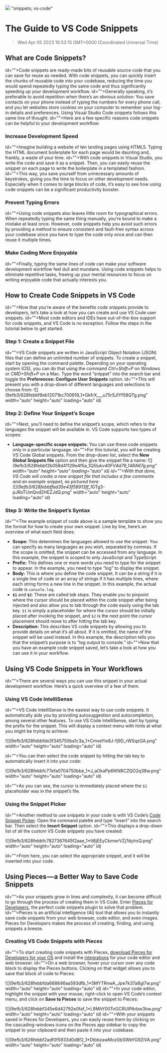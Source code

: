 ![](https://uploads-ssl.webflow.com/6143afec68f555387049efb3/62f2b12ad6406574f8e71f83_vscode-head.jpg)
"snippets; vs-code"
# The Guide to VS Code Snippets
> Wed Apr 05 2023 16:53:15 GMT+0000 (Coordinated Universal Time)

## What are Code Snippets?
id="">Code snippets are ready-made bits of reusable source code that you can save for reuse as needed. With code snippets, you can quickly insert the chunks of reusable code into your codebase, reducing the time you would spend repeatedly typing the same code and thus significantly speeding up your development workflow.
id="">Generally speaking, it’s preferable to avoid repetition when there’s an obvious solution: You save contacts on your phone instead of typing the numbers for every phone call, and you let websites store cookies on your computer to remember your log-in details and preferences. Using Visual Studio Code snippets follows this same line of thought.
id="">Here are a few specific reasons code snippets can be helpful to your development workflow:

### Increase Development Speed
id="">Imagine building a website of ten landing pages using HTML5. Typing the HTML document boilerplate for each page would be daunting and, frankly, a waste of your time.
id="">With code snippets in Visual Studio, you write the code and save it as a snippet. Then, you can easily reuse the snippet on each page to write the boilerplate in a templated fashion.
id="">This way, you save yourself from unnecessary amounts of keystrokes, giving you the time to focus on other development needs. Especially when it comes to large blocks of code, it’s easy to see how using code snippets can be a significant productivity booster.

### Prevent Typing Errors
id="">Using code snippets also leaves little room for typographical errors. When repeatedly typing the same thing manually, you’re bound to make a mistake at least once. However, code snippets help you avoid such errors by providing a method to ensure consistent and fault-free syntax across your codebase since you have to type the code only once and can then reuse it multiple times.

### Make Coding More Enjoyable
id="">Finally, typing the same lines of code can make your software development workflow feel dull and mundane. Using code snippets helps to eliminate repetitive tasks, freeing up your mental resources to focus on writing enjoyable code that actually interests you.

## How to Create Code Snippets in VS Code
id="">Now that you’re aware of the benefits code snippets provide to developers, let’s take a look at how you can create and use VS Code user snippets.
id="">Most code editors and IDEs have out-of-the-box support for code snippets, and VS Code is no exception. Follow the steps in the tutorial below to get started.

### Step 1: Create a Snippet File
id="">VS Code snippets are written in JavaScript Object Notation (JSON) files that can define an unlimited number of snippets. To create a snippet, start by opening the command palette. Depending on your operating system (OS), you can do that using the command <em id="">Ctrl+Shift+P</em> on Windows or <em id="">CMD+Shift+P</em> on a Mac. Type the word “snippet” into the search bar and toggle the <strong id="">Preferences: Configure User Snippets</strong> option.
id="">This will present you with a drop-down of different languages and selections to choose from:
![](9efb3/628febbf8eb12071bc700919_1*GkfrX___u75rSJlYf58QTg.png" width="auto" height="auto" loading="auto" id)

### Step 2: Define Your Snippet’s Scope
id="">Next, you’ll need to define the snippet’s scope, which refers to the languages the snippet will be available in. VS Code supports two types of scopes:
- <strong id="">Language-specific scope snippets:</strong> You can use these code snippets only in a particular language.
id="">For this tutorial, you will be creating VS Code Global snippets. From the drop-down list, select the <strong id="">New Global Snippets file</strong> option and then give the snippet file a name:
![](9efb3/628febbf2b058d41129e4f5a_1*Q5Iukv40FV4d79_14RA67g.png" width="auto" height="auto" loading="auto" id)
id="">With that done, VS Code will create a new snippet file that includes a few comments and an example snippet, as pictured here:<br>
![](9efb3/628febbffad35e43f58913ff_1*GTg3-pJRoTUmQvd2HEZJdQ.png" width="auto" height="auto" loading="auto" id)

### Step 3: Write the Snippet’s Syntax
id="">The example snippet of code above is a sample template to show you the format for how to create your own snippet. Line by line, here’s an overview of what each field does:
- <strong id="">Scope: </strong>This determines the languages allowed to use the snippet. You can specify as many languages as you wish, separated by commas. If the scope is omitted, the snippet can be accessed from any language. In this example, the snippet is scoped to only JavaScript and TypeScript.
- <strong id="">Prefix:</strong> This defines one or more words you need to type for the snippet to appear. In the example, you need to type “log” to display the snippet.
- <strong id="">Body:</strong> This is where you define the code snippet. It can be a string if it is a single line of code or an array of strings if it has multiple lines, where each string forms a new line in the snippet. In this example, the actual code is `console.log`.
- <strong id="">`$1`</strong> and <strong id="">`$2`</strong>: These are called <em id="">tab stops</em>. They enable you to pinpoint where the cursor should be placed within the code snippet after being injected and also allow you to tab through the code easily using the tab key. `$1` is simply a placeholder for where the cursor should be initially placed after invoking the snippet, and `$2` is the next point the cursor placement should move to after hitting the tab key.
- <strong id="">Description:</strong> This describes VS code snippets by allowing you to provide details on what it’s all about. If it is omitted, the name of the snippet will be used instead. In this example, the description tells you that the snippet’s purpose is to “log output to console.”
id="">Now that you have an example code snippet saved, let’s take a look at how you can use it in your workflow.

## Using VS Code Snippets in Your Workflows
id="">There are several ways you can use this snippet in your actual development workflow. Here’s a quick overview of a few of them.

### Using VS Code IntelliSense
id="">VS Code IntelliSense is the easiest way to use code snippets. It automatically aids you by providing autosuggestion and autocompletion, among several other features. To use VS Code IntelliSense, start by typing the prefix for the snippet. This will display a context menu with hints at what you might be trying to achieve:

![](9efb3/628febbfde3f345750ba1c3a_1*CmveYIe8J-fj9D_rWSqzGA.png" width="auto" height="auto" loading="auto" id)

id="">You can then select the code snippet by hitting the tab key to automatically insert it into your code:

![](9efb3/628febbfc77efa0704750bbe_1*J_aOkaPp6lKNRCZQO2q38w.png" width="auto" height="auto" loading="auto" id)

id="">As you can see, the cursor is immediately placed where the `$1` placeholder was in the snippet’s file.

### Using the Snippet Picker
id="">Another method to use snippets in your code is with VS Code’s <a href="https://docs.microsoft.com/en-us/visualstudio/ide/reference/code-snippet-picker?view=vs-2022" target="_blank" id="">Code Snippet Picker</a>. Open the command palette and type “insert” into the search bar. Then select the <strong id="">Insert Snippet</strong> option.
id="">This displays a drop-down list of all the custom VS Code snippets you have created:

![](9efb3/628febbfc7827367645f2aae_1*It8jEEyCkmwrVZj7dyIrsQ.png" width="auto" height="auto" loading="auto" id)

id="">From here, you can select the appropriate snippet, and it will be inserted into your code.

## Using Pieces — a Better Way to Save Code Snippets
id="">As your snippets grow in lines and complexity, it can become difficult to go through the process of creating them in VS Code. Enter <a href="https://code.pieces.app/install" target="_blank" id="">Pieces for Developers</a>, the perfect code snippets plugin to solve that problem.
id="">Pieces is an artificial intelligence (AI) tool that allows you to instantly save code snippets from your web browser, code editor, and even images. Pieces for Developers makes the process of creating, finding, and using snippets a breeze.

### Creating VS Code Snippets with Pieces
id="">To start creating code snippets with Pieces, <a href="https://code.pieces.app/install" target="_blank" id="">download Pieces for Developers for your OS</a> and install the <a href="https://code.pieces.app/plugins" target="_blank" id="">integrations</a> for your code editor and web browser.
id="">On a web browser, hover your cursor over any code block to display the Pieces buttons. Clicking on that widget allows you to save that block of code to Pieces:

![](9efb3/628febbfda668846aa593dfb_1*5MYTRnwA_Jpe7k37a8gI7w.png" width="auto" height="auto" loading="auto" id)
id="">In your code editor, highlight the snippet with your mouse, right-click to open VS Code’s context menu, and click on <strong id="">Save to Pieces</strong> to save the snippet to Pieces:

![](9efb3/628febbf345e6d42792e0faf_1*L9MhY00TnGCRUIPArbw3hw.png" width="auto" height="auto" loading="auto" id)
id="">With your snippets saved in Pieces for Developers, you can easily reuse them by clicking on the cascading-windows icons on the Pieces app sidebar to copy the snippet to your clipboard and then paste it into your codebase.<br>

![](9efb3/628febbf2adf0f5933d0d8f2_1*DtbbzawMoz0bSWbYG9ZiVA.png" width="auto" height="auto" loading="auto" id)
